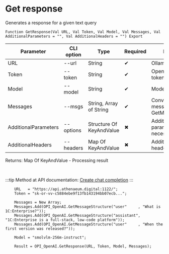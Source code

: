 ﻿---
sidebar_position: 1
description: Get response and other functions to work with OpenAI in the Open Integration Package, a free open-source integration library for 1C:Enterprise 8, OneScript and CLI
keywords: [1C, 1С, 1С:Enterprise, 1С:Enterprise 8.3, API, Integration, Services, Exchange, OneScript, CLI, OpenAI]
---


# Get response
 Generates a response for a given text query



`Function GetResponse(Val URL, Val Token, Val Model, Val Messages, Val AdditionalParameters = "", Val AdditionalHeaders = "") Export`

  | Parameter | CLI option | Type | Required | Description |
  |-|-|-|-|-|
  | URL | --url | String | &#x2714; | Ollama server URL |
  | Token | --token | String | &#x2714; | OpenAI authorization token |
  | Model | --model | String | &#x2714; | Models name |
  | Messages | --msgs | String, Array of String | &#x2714; | Conversation messages. See GetMessageStructure |
  | AdditionalParameters | --options | Structure Of KeyAndValue | &#x2716; | Additional request parameters, if necessary |
  | AdditionalHeaders | --headers | Map Of KeyAndValue | &#x2716; | Additional request headers, if necessary |

  
  Returns:  Map Of KeyAndValue - Processing result

<br/>

:::tip
Method at API documentation: [Create chat completion](https://platform.openai.com/docs/api-reference/chat/create)
:::
<br/>



```bsl title="1C:Enterprise/OneScript code example"
    URL   = "https://api.athenaeum.digital:1122/";
    Token = "sk-or-vv-c5884ebe9f13fb143194bb07ecb...";

    Messages = New Array;
    Messages.Add(OPI_OpenAI.GetMessageStructure("user"     , "What is 1C:Enterprise?"));
    Messages.Add(OPI_OpenAI.GetMessageStructure("assistant", "1C:Enterprise is a full-stack, low-code platform"));
    Messages.Add(OPI_OpenAI.GetMessageStructure("user"     , "When the first version was released?"));

    Model = "smolvlm-256m-instruct";

    Result = OPI_OpenAI.GetResponse(URL, Token, Model, Messages);
```
 




